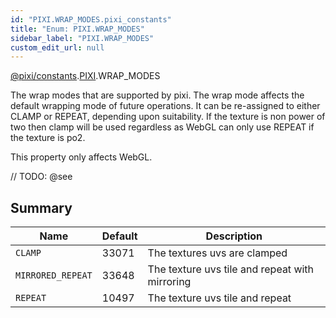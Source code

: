 ```yaml
---
id: "PIXI.WRAP_MODES.pixi_constants"
title: "Enum: PIXI.WRAP_MODES"
sidebar_label: "PIXI.WRAP_MODES"
custom_edit_url: null
---
```


[@pixi/constants](../modules/pixi_constants).[PIXI](../namespaces/PIXI).WRAP_MODES

The wrap modes that are supported by pixi.
The wrap mode affects the default wrapping mode of future operations. It can be re-assigned to either CLAMP or REPEAT, depending upon suitability. If the texture is non power of two then clamp will be used regardless as WebGL can only use REPEAT if the texture is po2.

This property only affects WebGL.



// TODO: @see

        

## Summary
| Name                         | Default | Description                                    |
| ---------------------------- | ------- | ---------------------------------------------- |
| <code>CLAMP</code>           | 33071   | The textures uvs are clamped                   |
| <code>MIRRORED_REPEAT</code> | 33648   | The texture uvs tile and repeat with mirroring |
| <code>REPEAT</code>          | 10497   | The texture uvs tile and repeat                |

    